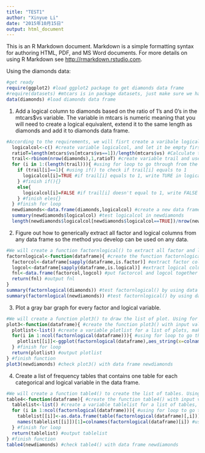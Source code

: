 ```yaml
---
title: "TEST1"
author: "Xinyue Li"
date: "2015年10月15日"
output: html_document
---
```


This is an R Markdown document. Markdown is a simple formatting syntax for authoring HTML, PDF, and MS Word documents. For more details on using R Markdown see <http://rmarkdown.rstudio.com>.

Using the diamonds data:
```r
#get ready
require(ggplot2) #load ggplot2 package to get diamonds data frame
#require(datasets) #mtcars is in package datasets, just make sure we have mtcars
data(diamonds) #load diamonds data frame
```
1. Add a logical column to diamonds based on the ratio of 1’s and 0’s in the mtcars$vs variable. The variable in mtcars is numeric meaning that you will need to create a logical equivalent, extend it to the same length as diamonds and add it to diamonds data frame.
```r
#According to the requirements, we will fisrt create a varibale logicalcol represents the logical column we need to insert. Then calculate the ratio of 1 in the mtcars$vs variable. Then create a variable called trail and use rbinom() to randomly input 0 and 1 into trail based on the ratio of 1 we calculated. Using for loop to input true or false in logicalcol based on the position of 1s and 0s in trail. At last, put the logical column into diamonds.
  logicalcol<-c() #create variable logicalcol, and let it be empty first
  ratioT=length(mtcars$vs[mtcars$vs==1])/length(mtcars$vs) #Calculate the ratio of 1 in the mtcars$vs variable, and put it in variable ratioT
  trail<-rbinom(nrow(diamonds),1,ratioT) #create variable trail and use rbinom() to randomly input 0 and 1 into trail based on ratioT, and let the length of trail equal to the length of diamonds
  for (i in 1:(length(trail))){ #using for loop to go through from the frist value to the last in trail
    if (trail[i]==1){ #using if() to check if trail[i] equals to 1
      logicalcol[i]=TRUE #if trail[i] equals to 1, write TURE in logicalcol[i]
    } #finish if(){}
    else{
      logicalcol[i]=FALSE #if trail[i] doesn't equal to 1, write FALSE in logicalcol[i]
    } #finish eles{}
  } #finish for loop
  newdiamonds<-data.frame(diamonds,logicalcol) #create a new data frame called newdiamonds and put diamonds and logicalcol into it
  summary(newdiamonds$logicalcol) #test logicalcol in newdiamonds 
  length(newdiamonds$logicalcol[newdiamonds$logicalcol==TRUE])/nrow(newdiamonds) #check the ratio of TRUE in newdiamonds$logicalcol. It might be a little different from ratioT=0.4375, because we randomly choose 0 and 1 to put into trail, there will have error value.
```
2. Figure out how to generically extract all factor and logical columns from any data frame so the method you develop can be used on any data.
```r
#We will create a function factornlogical() to extract all factor and logical columns from any data frame and output them in a new data frame.
factornlogical<-function(dataframe){ #create the function factornlogical() with input data frame called dataframe
  factorcol<-dataframe[sapply(dataframe,is.factor)] #extract factor columns in dataframe by using sapply() and put the factor columns in data frame factorcol
  logcol<-dataframe[sapply(dataframe,is.logical)] #extract logical columns in dataframe by using sapply() and put the logical columns in data frame logcol
  fnl<-data.frame(factorcol,logcol) #put factorcol and logcol together into data frame fnl
  return(fnl) #output fnl
}
summary(factornlogical(diamonds)) #test factornlogical() by using data frame diamonds. Because the output of factornlogical() is too long, we just use summary() to see the summary situation of output
summary(factornlogical(newdiamonds)) #test factornlogical() by using data frame newdiamonds. Because the output of factornlogical() is too long, we just use summary() to see the summary situation of output
```
3. Plot a gray bar graph for every factor and logical variable.
```r
#We will create a function plot3() to draw the list of plot. Using for loop function and factornlogical() to draw plots for every factor and logical variable.
plot3<-function(dataframe){ #create the function plot3() with input value dataframe
  plotlist<-list() #create a variable plotlist for a list of plots, make it empty, we will use it to put all plots
  for(i in 1:ncol(factornlogical(dataframe))){ #using for loop to go through all factor and logical variables in dataframe
    plotlist[[i]]<-ggplot(factornlogical(dataframe),aes_string(x=colnames(factornlogical(dataframe))[i]))+geom_bar(fill="grey")+ggtitle(paste(colnames(factornlogical(dataframe))[i],"distribution")) #put a gray bar graph for ith column in factornlogical(dataframe) into plotlist[[i]], label xlabel and write title
  } #finish for loop
  return(plotlist) #output plotlist
} #finish function
plot3(newdiamonds) #check plot3() with data frame newdiamonds
```
4. Create a list of frequency tables that contains one table for each categorical and logical variable in the data frame.
```r
#We will create a function table4() to create the list of tables. Using for loop function and factornlogical() to create tables for each categorical and logical variable in data frame.
table4<-function(dataframe){ #create the function table4() with input value dataframe
  tablelist<-list() #create a variable tablelist for a list of tables, make it empty, we will use it to put all tables
  for (i in 1:ncol(factornlogical(dataframe))){ #using for loop to go through all categoricals and logical variables in dataframe
    tablelist[[i]]<-as.data.frame(table(factornlogical(dataframe)[,i])) #using table() to give the counts of ith column in factornlogical(dataframe), convert it to a data frame and put into tablelist[[i]]
    names(tablelist[[i]])[1]=colnames(factornlogical(dataframe)[i]) #using names() to retain the variable name in the corresponding column name
  } #finish for loop
  return(tablelist) #output tablelist
} #finish function
table4(newdiamonds) #check table4() with data frame newdiamonds
```
